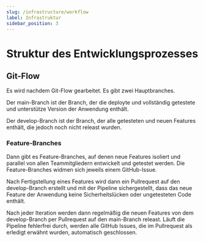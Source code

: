 ```yaml
---
slug: /infrastructure/workflow
label: Infrastruktur
sidebar_position: 3
---
```


# Struktur des Entwicklungsprozesses

## Git-Flow

Es wird nachdem Git-Flow gearbeitet. Es gibt zwei Hauptbranches.

Der main-Branch ist der Branch, der die deployte und vollständig getestete und unterstütze Version der Anwendung enthält.

Der develop-Branch ist der Branch, der alle getesteten und neuen Features enthält, die jedoch noch nicht releast wurden.

### Feature-Branches

Dann gibt es Feature-Branches, auf denen neue Features isoliert und parallel von allen Teammitgliedern entwickelt und getestet werden.
Die Feature-Branches widmen sich jeweils einem GitHub-Issue.

Nach Fertigstellung eines Features wird dann ein Pullrequest auf den develop-Branch erstellt und mit der Pipeline sichergestellt,
dass das neue Feature der Anwendung keine Sicherheitslücken oder ungetesteten Code enthält.

Nach jeder Iteration werden dann regelmäßig die neuen Features von dem develop-Branch per Pullrequest auf den main-Branch releast.
Läuft die Pipeline fehlerfrei durch, werden alle GitHub Issues, die im Pullrequest als erledigt erwähnt wurden, automatisch geschlossen.
